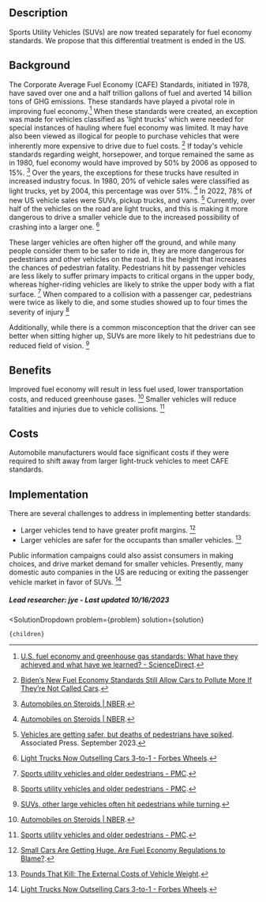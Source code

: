 

## Description

Sports Utility Vehicles (SUVs) are now treated separately for fuel economy standards. We propose that this differential treatment is ended in the US.

## Background

The Corporate Average Fuel Economy (CAFE) Standards, initiated in 1978, have saved over one and a half trillion gallons of fuel and averted 14 billion tons of GHG emissions. These standards have played a pivotal role in improving fuel economy.[^"1"] When these standards were created, an exception was made for vehicles classified as 'light trucks' which were needed for special instances of hauling where fuel economy was limited. It may have also been viewed as illogical for people to purchase vehicles that were inherently more expensive to drive due to fuel costs. [^"4"] If today's vehicle standards regarding weight, horsepower, and torque remained the same as in 1980, fuel economy would have improved by 50% by 2006 as opposed to 15%. [^"6"] Over the years, the exceptions for these trucks have resulted in increased industry focus. In 1980, 20% of vehicle sales were classified as light trucks, yet by 2004, this percentage was over 51%. [^"6"] In 2022, 78% of new US vehicle sales were SUVs, pickup trucks, and vans. [^"7"] Currently, over half of the vehicles on the road are light trucks, and this is making it more dangerous to drive a smaller vehicle due to the increased possibility of crashing into a larger one. [^"10"]

These larger vehicles are often higher off the ground, and while many people consider them to be safer to ride in, they are more dangerous for pedestrians and other vehicles on the road. It is the height that increases the chances of pedestrian fatality. Pedestrians hit by passenger vehicles are less likely to suffer primary impacts to critical organs in the upper body, whereas higher-riding vehicles are likely to strike the upper body with a flat surface. [^"8"] When compared to a collision with a passenger car, pedestrians were twice as likely to die, and some studies showed up to four times the severity of injury [^"8"] 

Additionally, while there is a common misconception that the driver can see better when sitting higher up, SUVs are more likely to hit pedestrians due to reduced field of vision. [^"9"]

## Benefits

Improved fuel economy will result in less fuel used, lower transportation costs, and reduced greenhouse gases. [^"6"] Smaller vehicles will reduce fatalities and injuries due to vehicle collisions. [^"8"] 

## Costs  

Automobile manufacturers would face significant costs if they were required to shift away from larger light-truck vehicles to meet CAFE standards. 

## Implementation

There are several challenges to address in implementing better standards:

- Larger vehicles tend to have greater profit margins.  [^"11"]
- Larger vehicles are safer for the occupants than smaller vehicles. [^"13"]

Public information campaigns could also assist consumers in making choices, and drive market demand for smaller vehicles. Presently, many domestic auto companies in the US are reducing or exiting the passenger vehicle market in favor of SUVs. [^"10"]


##### Lead researcher: jye - Last updated 10/16/2023

[^"1"]:  [U.S. fuel economy and greenhouse gas standards: What have they achieved and what have we learned? - ScienceDirect](https://doi.org/10.1016/j.enpol.2020.111783). 
[^"2"]:  [Estimating the Costs and Benefits of Fuel-Economy Standards](https://www.journals.uchicago.edu/doi/full/10.1086/706797#). 
[^"3"]:  [https://eu.freep.com/story/money/cars/2018/06/28/suvs-killing-americas-pedestrians/646139002/](https://eu.freep.com/story/money/cars/2018/06/28/suvs-killing-americas-pedestrians/646139002/). 
[^"4"]:  [Biden’s New Fuel Economy Standards Still Allow Cars to Pollute More If They’re Not Called Cars](https://www.vice.com/en/article/3abk7b/bidens-new-fuel-economy-standards-still-allow-cars-to-pollute-more-if-theyre-not-called-cars). 
[^"5"]:  [How CAFE Killed Compact Trucks And Station Wagons | The Truth About Cars](https://www.thetruthaboutcars.com/2012/10/how-cafe-killed-compact-trucks-and-station-wagons/). 
[^"6"]:  [Automobiles on Steroids | NBER](https://www.nber.org/digest/nov09/automobiles-steroids). 
[^"7"]:  [Vehicles are getting safer, but deaths of pedestrians have spiked](https://eu.yorkdispatch.com/story/money/business/2023/09/27/vehicles-are-getting-safer-but-deaths-of-pedestrians-have-spiked/70983563007/). Associated Press. September 2023.
[^"8"]:  [Sports utility vehicles and older pedestrians - PMC](https://www.ncbi.nlm.nih.gov/pmc/articles/PMC1246062/). 
[^"9"]:  [SUVs, other large vehicles often hit pedestrians while turning](https://www.iihs.org/news/detail/suvs-other-large-vehicles-often-hit-pedestrians-while-turning). 
[^"10"]:  [Light Trucks Now Outselling Cars 3-to-1 - Forbes Wheels](https://www.forbes.com/wheels/news/light-trucks-now-outselling-cars/). 
[^"11"]:  [Small Cars Are Getting Huge. Are Fuel Economy Regulations to Blame?](https://www.thedrive.com/news/small-cars-are-getting-huge-are-fuel-economy-regulations-to-blame). 
[^"12"]:  [On the inefficiency of fuel efficiency standards](https://energyathaas.wordpress.com/2014/02/09/on-the-inefficiency-of-fuel-efficiency-standards-2/). 
[^"13"]:  [Pounds That Kill: The External Costs of Vehicle Weight](https://are.berkeley.edu/~mlanderson/pdf/anderson_auffhammer.pdf). 



  <SolutionDropdown 
    problem={problem} 
    solution={solution}
  >
    {children}
  </SolutionDropdown>